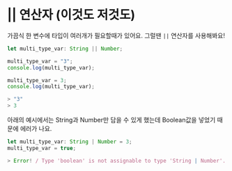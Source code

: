 # || 연산자 (이것도 저것도)

가끔식 한 변수에 타입이 여러개가 필요할때가 있어요. 그럴땐 `||` 연산자를 사용해봐요!

```ts
let multi_type_var: String || Number;

multi_type_var = "3";
console.log(multi_type_var);

multi_type_var = 3;
console.log(multi_type_var);

> "3"
> 3
```

아래의 예시에서는 String과 Number만 담을 수 있게 했는데 Boolean값을 넣었기 때문에 에러가 나요.

```ts
let multi_type_var: String | Number = 3;
multi_type_var = true;

> Error! / Type 'boolean' is not assignable to type 'String | Number'.
```
